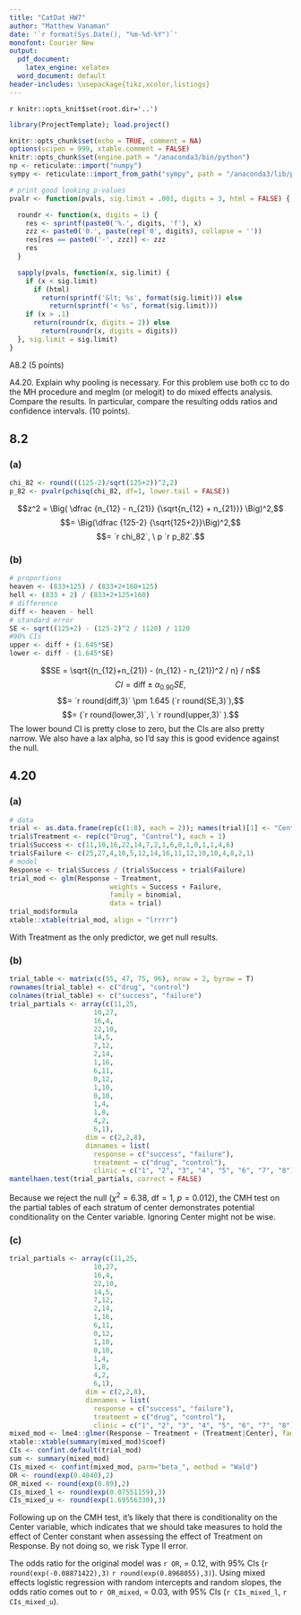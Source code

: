 ```yaml
---
title: "CatDat HW7"
author: "Matthew Vanaman"
date: '`r format(Sys.Date(), "%m-%d-%Y")`'
monofont: Courier New
output:
  pdf_document: 
    latex_engine: xelatex
  word_document: default
header-includes: \usepackage{tikz,xcolor,listings}
---
```

`r knitr::opts_knit$set(root.dir='..')`

```r
library(ProjectTemplate); load.project()
```

```r
knitr::opts_chunk$set(echo = TRUE, comment = NA)
options(scipen = 999, xtable.comment = FALSE)
knitr::opts_chunk$set(engine.path = "/anaconda3/bin/python")
np <- reticulate::import("numpy")
sympy <- reticulate::import_from_path("sympy", path = "/anaconda3/lib/python3.7/site-packages")
```

```r
# print good looking p-values
pvalr <- function(pvals, sig.limit = .001, digits = 3, html = FALSE) {

  roundr <- function(x, digits = 1) {
    res <- sprintf(paste0('%.', digits, 'f'), x)
    zzz <- paste0('0.', paste(rep('0', digits), collapse = ''))
    res[res == paste0('-', zzz)] <- zzz
    res
  }

  sapply(pvals, function(x, sig.limit) {
    if (x < sig.limit)
      if (html)
        return(sprintf('&lt; %s', format(sig.limit))) else
          return(sprintf('< %s', format(sig.limit)))
    if (x > .1)
      return(roundr(x, digits = 2)) else
        return(roundr(x, digits = digits))
  }, sig.limit = sig.limit)
}
```


A8.2 (5 points)

A4.20. Explain why pooling is necessary. For this problem use both cc to do the MH procedure and meglm (or melogit) to do mixed effects analysis. Compare the results. In particular, compare the resulting odds ratios and confidence intervals. (10 points). 

## 8.2

### (a)
```r
chi_82 <- round(((125-2)/sqrt(125+2))^2,2)
p_82 <- pvalr(pchisq(chi_82, df=1, lower.tail = FALSE))
```

$$z^2 = \Big( \dfrac {n_{12} - n_{21}} {\sqrt{n_{12} + n_{21}}} \Big)^2,$$
$$= \Big(\dfrac {125-2} {\sqrt{125+2}}\Big)^2,$$
$$= `r chi_82`, \ p `r p_82`.$$

### (b)

```r
# proportions
heaven <- (833+125) / (833+2+160+125)
hell <- (833 + 2) / (833+2+125+160)
# difference
diff <- heaven - hell
# standard error
SE <- sqrt((125+2) - (125-2)^2 / 1120) / 1120
#90% CIs
upper <- diff + (1.645*SE)
lower <- diff - (1.645*SE)
```
$$SE = \sqrt{(n_{12}+n_{21}) - (n_{12} - n_{21})^2 / n} / n$$
$$CI = \text{diff}  \pm \alpha_{0.90}SE,$$
$$= `r round(diff,3)` \pm 1.645 (`r round(SE,3)`),$$
$$= (`r round(lower,3)`, \ `r round(upper,3)` ).$$
The lower bound CI is pretty close to zero, but the CIs are also pretty narrow. We also have a lax alpha, so I'd say this is good evidence against the null.

## 4.20

### (a)

```r
# data
trial <- as.data.frame(rep(c(1:8), each = 2)); names(trial)[1] <- "Center"
trial$Treatment <- rep(c("Drug", "Control"), each = 1)
trial$Success <- c(11,10,16,22,14,7,2,1,6,0,1,0,1,1,4,6)
trial$Failure <- c(25,27,4,10,5,12,14,16,11,12,10,10,4,8,2,1)
# model
Response <- trial$Success / (trial$Success + trial$Failure)
trial_mod <- glm(Response ~ Treatment, 
                         weights = Success + Failure, 
                         family = binomial, 
                         data = trial)
trial_mod$formula
xtable::xtable(trial_mod, align = "lrrrr")
```
With Treatment as the only predictor, we get null results. 

### (b)
```r
trial_table <- matrix(c(55, 47, 75, 96), nrow = 2, byrow = T)
rownames(trial_table) <- c("drug", "control")
colnames(trial_table) <- c("success", "failure")
trial_partials <- array(c(11,25,
                     10,27,
                     16,4,
                     22,10,
                     14,5,
                     7,12,
                     2,14,
                     1,16,
                     6,11,
                     0,12,
                     1,10,
                     0,10,
                     1,4,
                     1,8,
                     4,2,
                     6,1),
                   dim = c(2,2,8),
                   dimnames = list(
                     response = c("success", "failure"),
                     treatment = c("drug", "control"),
                     clinic = c("1", "2", "3", "4", "5", "6", "7", "8")))
mantelhaen.test(trial_partials, correct = FALSE)
```

Because we reject the null ($\chi^2 = 6.38, \ \text{df} = 1, \ p = 0.012$), the CMH test on the partial tables of each stratum of center demonstrates potential conditionality on the Center variable. Ignoring Center might not be wise.

### (c)
```r
trial_partials <- array(c(11,25,
                     10,27,
                     16,4,
                     22,10,
                     14,5,
                     7,12,
                     2,14,
                     1,16,
                     6,11,
                     0,12,
                     1,10,
                     0,10,
                     1,4,
                     1,8,
                     4,2,
                     6,1),
                   dim = c(2,2,8),
                   dimnames = list(
                     response = c("success", "failure"),
                     treatment = c("drug", "control"),
                     clinic = c("1", "2", "3", "4", "5", "6", "7", "8")))
mixed_mod <- lme4::glmer(Response ~ Treatment + (Treatment|Center), family = binomial, weights = Success + Failure, data = trial)
xtable::xtable(summary(mixed_mod)$coef)
CIs <- confint.default(trial_mod)
sum <- summary(mixed_mod)
CIs_mixed <- confint(mixed_mod, parm="beta_", method = "Wald")
OR <- round(exp(0.4040),2)
OR_mixed <- round(exp(0.89),2)
CIs_mixed_l <- round(exp(0.07551159),3)
CIs_mixed_u <- round(exp(1.69556330),3)
```

Following up on the CMH test, it's likely that there is conditionality on the Center variable, which indicates that we should take measures to hold the effect of Center constant when assessing the effect of Treatment on Response. By not doing so, we risk Type II error.

The odds ratio for the original model was `r OR`, \textit{p} = 0.12, with 95% CIs (`r round(exp(-0.08871422),3)` `r round(exp(0.8968055),3)`). Using mixed effects logistic regression with random intercepts and random slopes, the odds ratio comes out to `r OR_mixed`, \textit{p} = 0.03, with 95% CIs (`r CIs_mixed_l`,  `r CIs_mixed_u`).

